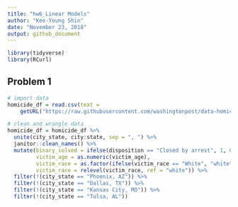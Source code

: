 ```yaml
---
title: "hw6_Linear Models"
author: "Kee-Young Shin"
date: "November 23, 2018"
output: github_document
---
```


```r
library(tidyverse)
library(RCurl)
```

## Problem 1
```r
# import data
homicide_df = read.csv(text = 
    getURL("https://raw.githubusercontent.com/washingtonpost/data-homicides/master/homicide-data.csv"))
```

```r
# clean and wrangle data 
homicide_df = homicide_df %>% 
  unite(city_state, city:state, sep = ", ") %>% 
  janitor::clean_names() %>% 
  mutate(binary_solved = ifelse(disposition == "Closed by arrest", 1, 0),
         victim_age = as.numeric(victim_age),
         victim_race = as.factor(ifelse(victim_race == "White", "white", "non-white")),
         victim_race = relevel(victim_race, ref = "white")) %>% 
  filter(!(city_state == "Phoenix, AZ")) %>% 
  filter(!(city_state == "Dallas, TX")) %>% 
  filter(!(city_state == "Kansas City, MO")) %>% 
  filter(!(city_state == "Tulsa, AL"))
  
```

```r

```

